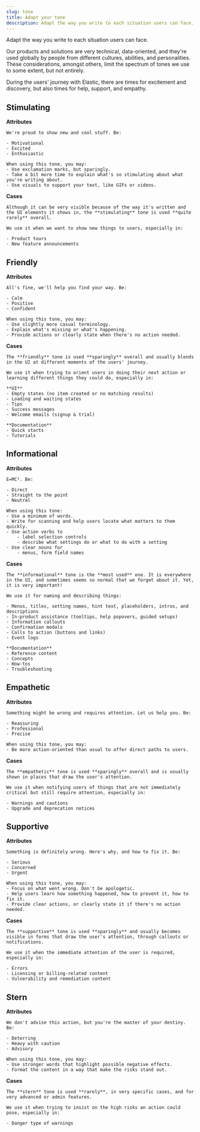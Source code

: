 ```yaml
---
slug: tone
title: Adapt your tone
description: Adapt the way you write to each situation users can face. 
---
```


Adapt the way you write to each situation users can face. 

 Our products and solutions are very technical, data-oriented, and they're used globally by people from different cultures, abilities, and personalities. 
 These considerations, amongst others, limit the spectrum of tones we use to some extent, but not entirely. 
 
 During the users' journey with Elastic, there are times for excitement and discovery, but also times for help, support, and empathy.


 ## Stimulating

**Attributes**

    We're proud to show new and cool stuff. Be:

    - Motivational
    - Excited
    - Enthusiastic

    When using this tone, you may:
    - Use exclamation marks, but sparingly.
    - Take a bit more time to explain what's so stimulating about what you're writing about.
    - Use visuals to support your text, like GIFs or videos.

**Cases**

    Although it can be very visible because of the way it's written and the UI elements it shows in, the **stimulating** tone is used **quite rarely** overall. 
    
    We use it when we want to show new things to users, especially in:

    - Product tours
    - New feature announcements

## Friendly

**Attributes**

    All's fine, we'll help you find your way. Be:

    - Calm
    - Positive
    - Confident

    When using this tone, you may:
    - Use slightly more casual terminology.
    - Explain what's missing or what's happening.
    - Provide actions or clearly state when there's no action needed.


**Cases**

    The **friendly** tone is used **sparingly** overall and usually blends in the UI at different moments of the users' journey. 
    
    We use it when trying to orient users in doing their next action or learning different things they could do, especially in:

    **UI**
    - Empty states (no item created or no matching results)
    - Loading and waiting states
    - Tips
    - Success messages
    - Welcome emails (signup & trial)

    **Documentation**
    - Quick starts
    - Tutorials

## Informational

**Attributes**

    E=MC². Be:

    - Direct
    - Straight to the point
    - Neutral

    When using this tone:
    - Use a minimum of words.
    - Write for scanning and help users locate what matters to them quickly.
    - Use action verbs to 
        - label selection controls
        - describe what settings do or what to do with a setting
    - Use clear nouns for
        - menus, form field names 


**Cases**

    The **informational** tone is the **most used** one. It is everywhere in the UI, and sometimes seems so normal that we forget about it. Yet, it is very important! 
    
    We use it for naming and describing things:

    - Menus, titles, setting names, hint text, placeholders, intros, and descriptions
    - In-product assistance (tooltips, help popovers, guided setups)
    - Information callouts
    - Confirmation modals
    - Calls to action (buttons and links)
    - Event logs

    **Documentation**
    - Reference content
    - Concepts
    - How-tos
    - Troubleshooting

## Empathetic

**Attributes**

    Something might be wrong and requires attention. Let us help you. Be:

    - Reassuring
    - Professional
    - Precise

    When using this tone, you may:
    - Be more action-oriented than usual to offer direct paths to users.


**Cases**

    The **empathetic** tone is used **sparingly** overall and is usually shown in places that draw the user's attention. 
    
    We use it when notifying users of things that are not immediately critical but still require attention, especially in:

    - Warnings and cautions
    - Upgrade and deprecation notices

## Supportive

**Attributes**

    Something is definitely wrong. Here's why, and how to fix it. Be:

    - Serious
    - Concerned
    - Urgent

    When using this tone, you may:
    - Focus on what went wrong. Don't be apologetic.
    - Help users learn how something happened, how to prevent it, how to fix it.
    - Provide clear actions, or clearly state it if there's no action needed.



**Cases**

    The **supportive** tone is used **sparingly** and usually becomes visible in forms that draw the user's attention, through callouts or notifications. 
    
    We use it when the immediate attention of the user is required, especially in:

    - Errors
    - Licensing or billing-related content
    - Vulnerability and remediation content

## Stern

**Attributes**

    We don't advise this action, but you're the master of your destiny. Be:

    - Deterring
    - Heavy with caution
    - Advisory

    When using this tone, you may:
    - Use stronger words that highlight possible negative effects.
    - Format the content in a way that make the risks stand out.

**Cases**

    The **stern** tone is used **rarely**, in very specific cases, and for very advanced or admin features.
    
    We use it when trying to insist on the high risks an action could pose, especially in:

    - Danger type of warnings
